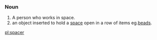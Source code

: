 ===Noun===
# A person who works in space.
# an object inserted to hold a [[space]] open in a row of items eg.[[beads]].

[[pl:spacer]]